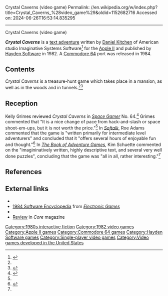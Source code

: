 Crystal Caverns (video game)
Permalink: //en.wikipedia.org/w/index.php?title=Crystal_Caverns_%28video_game%29&oldid=1152682716
Accessed on: 2024-06-26T16:53:14.835295



------
Crystal Caverns (video game)
{{Infobox video game
|title     = Crystal Caverns
|image     = File:Crystalcavernsgame.jpg
|developer = Imaginative Systems Software
|publisher = [[Hayden Software]]
|designer  = [[Dan Kitchen|Daniel Kitchen]]<ref>{{cite magazine |author=Staff writer |date=August 2004 |title=Alumni |url=https://archive.org/details/vgmuseum_miscmags_cge2004/page/n5 |magazine=Classic Gaming Expo |publisher=CGE Services Corp. |page=7 |via=[[Internet Archive]]}}</ref>
|series    = 
|engine    = 
|released  = '''1982:''' Apple<ref>{{cite magazine |last=Lombardy |first=Dana |authorlink=Dana Lombardy |editor-last=Sipe |editor-first=Russel |date=January–February 1983 |title=1982 Computer Game Releases |magazine=[[Computer Gaming World]] |url=https://archive.org/details/Computer_Gaming_World_Issue_3.1/page/n3 |department=Inside the Industry |volume=3 |issue=1 |page=2 |issn=0744-6667 |via=[[Internet Archive]]}}</ref><br />'''1984:''' C64 <ref name=c64manual>{{cite book |last=Kitchen |first=Daniel |date=June 1984 |title=Crystal Caverns |url=https://archive.org/details/vgmuseum_miscgame_crystalcaverns-manual |publisher=Hayden Software Co. |type=Commodore 64 manual |pages=1–4 |via=[[Internet Archive]]}}</ref>
|genre     = [[Text adventure]]<ref name="Schuette1984">{{cite book |last=Schuette |first=Kim |year=1984 |title=The Book of Adventure Games |url=https://archive.org/details/the-book-of-adventure-games |publisher=Arrays, Inc. |location=Los Angeles, CA |pages=[https://archive.org/details/the-book-of-adventure-games/page/n55 46]–47, 261–262 |isbn=0-912003-08-1 |via=[[Internet Archive]]}}</ref>
|modes     = [[Single-player video game|Single-player]]
|platforms = [[Apple II series|Apple II]], [[Commodore 64]]
}}

{{Italic title}}'''''Crystal Caverns''''' is a  [[text adventure]] written by [[Dan Kitchen|Daniel Kitchen]] of American studio Imaginative Systems Software<ref>{{cite web |url=http://www.dankitchen.com/html/text_block.php |title=Archived copy |website=www.dankitchen.com |access-date=13 January 2022 |archive-url=https://web.archive.org/web/20140828205243/http://www.dankitchen.com/html/text_block.php |archive-date=28 August 2014 |url-status=dead}}</ref> for the [[Apple II series|Apple II]] and published by [[Hayden Software]] in 1982. A [[Commodore 64]] port was released in 1984.

==Contents==
''Crystal Caverns'' is a treasure-hunt game which takes place in a mansion, as well as in the woods and in tunnels.<ref name="SG"/><ref name="Inc.1983">{{cite magazine |editor-last=Dvorak |editor-first=John C. |editor-link=John C. Dvorak |date=7 February 1983 |title=Software News |url=https://books.google.com/books?id=_y8EAAAAMBAJ&pg=PA46 |magazine=[[InfoWorld]] |publisher=InfoWorld Media Group, Inc. |volume=5 |issue=6 |page=46 |issn=0199-6649}}</ref>

==Reception==
Kelly Grimes reviewed ''Crystal Caverns'' in ''[[The Space Gamer|Space Gamer]]'' No. 64.<ref name="SG">{{cite journal|last=Grimes |first=Kelly |date=July–August 1983 |title=Capsule Reviews|journal=[[The Space Gamer|Space Gamer]]|publisher=[[Steve Jackson Games]]|issue=64|pages=35–36}}</ref> Grimes commented that "It is a nice change of pace from hack-and-slash or space shoot-em-ups, but it is not worth the price."<ref name="SG"/> In ''[[Softalk]]'', Roe Adams commented that the game is "written primarily for intermediate level adventurers" and concluded that it "offers several hours of enjoyable fun and thought."<ref name="Adams1983">{{cite magazine |last=Adams |first=Roe R. |date=March 1983 |title=Crystal Caverns |url=https://archive.org/details/softalkv3n07mar1983/page/169 |magazine=[[Softalk]] |publisher=Softalk Publishing Inc. |location=Los Angeles, CA |volume=3 |issue=7 |department=Softalk Reviews |page=169 |issn=0274-9629 |via=[[Internet Archive]]}}</ref> In ''[[The Book of Adventure Games]]'', Kim Schuette commented on the "imagininatively written, highly descriptive text, and several very well done puzzles", concluding that the game was "all in all, rather interesting."<ref name="Schuette1984"/>

==References==
{{reflist}}

==External links==
* {{IAg|CystalCaverns4amCrack}}
* [https://archive.org/stream/RetroGameMagazineOneShots/1984%20Software%20Encyclopedia%20%281983%29%20Over%20900%20Descriptions%20and%20Ratings#page/n13/mode/2up 1984 Software Encyclopedia] from ''[[Electronic Games]]''
* {{IFDB|id=9hxqvzoam9fdb0h|title=Crystal Caverns}}
*[https://archive.org/details/computist-core-issue-3/page/n21/mode/2up Review] in ''Core'' magazine

[[Category:1980s interactive fiction]]
[[Category:1982 video games]]
[[Category:Apple II games]]
[[Category:Commodore 64 games]]
[[Category:Hayden Software games]]
[[Category:Single-player video games]]
[[Category:Video games developed in the United States]]